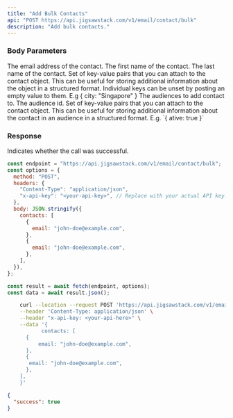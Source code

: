 ```yaml
---
title: "Add Bulk Contacts"
api: "POST https://api.jigsawstack.com/v1/email/contact/bulk"
description: "Add bulk contacts."
---
```


### Body Parameters

<ParamField body="contacts" type="array<object>" required>
<Expandable title="property" defaultOpen="true">
<ParamField body="email" type="string" required>
The email address of the contact.
</ParamField>
<ParamField body="first_name" type="string">
The first name of the contact.
</ParamField>
<ParamField body="last_name" type="string">The last name of the contact.</ParamField>

<ParamField body="metadata" type="object">
 Set of key-value pairs that you can attach to the contact object. This can be useful for storing additional information about the object in a structured format. Individual keys can be unset by posting an empty value to them. E.g { city: "Singapore" }
</ParamField>

<ParamField body="audiences" type="array">
  The audiences to add contact to.
  <Expandable title="property" defaultOpen="true">
    <ParamField body="audience_id" type="string">
      The audience id.
    </ParamField>
    <ParamField body="audience_metadata" type="object">
      Set of key-value pairs that you can attach to the contact object. This can be useful for storing additional information about the contact in an audience in a structured format. E.g. `{ ative: true }`
    </ParamField>
  </Expandable>
</ParamField>

</Expandable>
</ParamField>

<Snippet file="header.mdx" />

### Response

<ResponseField name="success" type="boolean">
  Indicates whether the call was successful.
</ResponseField>

<RequestExample>

```javascript Node.js
const endpoint = "https://api.jigsawstack.com/v1/email/contact/bulk";
const options = {
  method: "POST",
  headers: {
    "Content-Type": "application/json",
    "x-api-key": "<your-api-key>", // Replace with your actual API key.
  },
  body: JSON.stringify({
    contacts: [
      {
        email: "john-doe@example.com",
      },
      {
        email: "john-doe@example.com",
      },
    ],
  }),
};

const result = await fetch(endpoint, options);
const data = await result.json();
```

```bash cURL
    curl --location --request POST 'https://api.jigsawstack.com/v1/email/contact/bulk' \
    --header 'Content-Type: application/json' \
    --header "x-api-key: <your-api-here>" \
    --data '{
           contacts: [
      {
          email: "john-doe@example.com",
      },
      {
       email: "john-doe@example.com",
      },
    ],
    }'
```

</RequestExample>

<ResponseExample>

```json Response
{
  "success": true
}
```

</ResponseExample>

